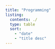 ```yaml
---
title: "Programming"
listing:
  contents: ./
  type: table
  sort:
    - "date"
    - "title desc"
---
```


